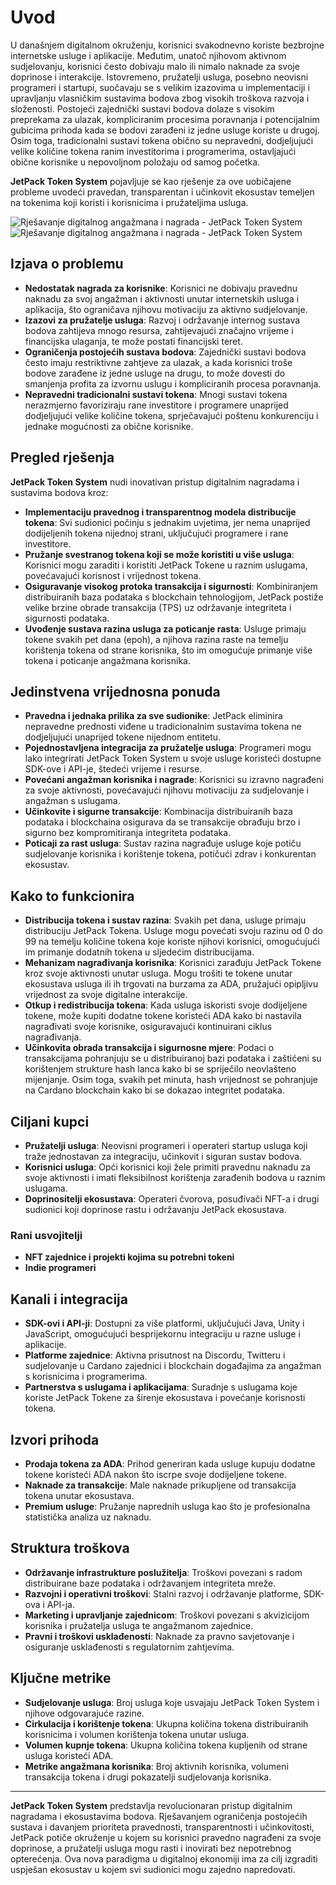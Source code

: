 
# Uvod

U današnjem digitalnom okruženju, korisnici svakodnevno koriste bezbrojne internetske usluge i aplikacije. Međutim, unatoč njihovom aktivnom sudjelovanju, korisnici često dobivaju malo ili nimalo naknade za svoje doprinose i interakcije. Istovremeno, pružatelji usluga, posebno neovisni programeri i startupi, suočavaju se s velikim izazovima u implementaciji i upravljanju vlasničkim sustavima bodova zbog visokih troškova razvoja i složenosti. Postojeći zajednički sustavi bodova dolaze s visokim preprekama za ulazak, kompliciranim procesima poravnanja i potencijalnim gubicima prihoda kada se bodovi zarađeni iz jedne usluge koriste u drugoj. Osim toga, tradicionalni sustavi tokena obično su nepravedni, dodjeljujući velike količine tokena ranim investitorima i programerima, ostavljajući obične korisnike u nepovoljnom položaju od samog početka.

**JetPack Token System** pojavljuje se kao rješenje za ove uobičajene probleme uvodeći pravedan, transparentan i učinkovit ekosustav temeljen na tokenima koji koristi i korisnicima i pružateljima usluga.

<Image src="/images/en/intro.svg" alt="Rješavanje digitalnog angažmana i nagrada - JetPack Token System" width={700} height={534} className="dark:hidden"/>
<Image src="/images/en/intro-dark.svg" alt="Rješavanje digitalnog angažmana i nagrada - JetPack Token System" width={700} height={534} className="hidden dark:block"/>

## Izjava o problemu

- **Nedostatak nagrada za korisnike**: Korisnici ne dobivaju pravednu naknadu za svoj angažman i aktivnosti unutar internetskih usluga i aplikacija, što ograničava njihovu motivaciju za aktivno sudjelovanje.
- **Izazovi za pružatelje usluga**: Razvoj i održavanje internog sustava bodova zahtijeva mnogo resursa, zahtijevajući značajno vrijeme i financijska ulaganja, te može postati financijski teret.
- **Ograničenja postojećih sustava bodova**: Zajednički sustavi bodova često imaju restriktivne zahtjeve za ulazak, a kada korisnici troše bodove zarađene iz jedne usluge na drugu, to može dovesti do smanjenja profita za izvornu uslugu i kompliciranih procesa poravnanja.
- **Nepravedni tradicionalni sustavi tokena**: Mnogi sustavi tokena nerazmjerno favoriziraju rane investitore i programere unaprijed dodjeljujući velike količine tokena, sprječavajući poštenu konkurenciju i jednake mogućnosti za obične korisnike.

## Pregled rješenja

**JetPack Token System** nudi inovativan pristup digitalnim nagradama i sustavima bodova kroz:

- **Implementaciju pravednog i transparentnog modela distribucije tokena**: Svi sudionici počinju s jednakim uvjetima, jer nema unaprijed dodijeljenih tokena nijednoj strani, uključujući programere i rane investitore.
- **Pružanje svestranog tokena koji se može koristiti u više usluga**: Korisnici mogu zaraditi i koristiti JetPack Tokene u raznim uslugama, povećavajući korisnost i vrijednost tokena.
- **Osiguravanje visokog protoka transakcija i sigurnosti**: Kombiniranjem distribuiranih baza podataka s blockchain tehnologijom, JetPack postiže velike brzine obrade transakcija (TPS) uz održavanje integriteta i sigurnosti podataka.
- **Uvođenje sustava razina usluga za poticanje rasta**: Usluge primaju tokene svakih pet dana (epoh), a njihova razina raste na temelju korištenja tokena od strane korisnika, što im omogućuje primanje više tokena i poticanje angažmana korisnika.

## Jedinstvena vrijednosna ponuda

- **Pravedna i jednaka prilika za sve sudionike**: JetPack eliminira nepravedne prednosti viđene u tradicionalnim sustavima tokena ne dodjeljujući unaprijed tokene nijednom entitetu.
- **Pojednostavljena integracija za pružatelje usluga**: Programeri mogu lako integrirati JetPack Token System u svoje usluge koristeći dostupne SDK-ove i API-je, štedeći vrijeme i resurse.
- **Povećani angažman korisnika i nagrade**: Korisnici su izravno nagrađeni za svoje aktivnosti, povećavajući njihovu motivaciju za sudjelovanje i angažman s uslugama.
- **Učinkovite i sigurne transakcije**: Kombinacija distribuiranih baza podataka i blockchaina osigurava da se transakcije obrađuju brzo i sigurno bez kompromitiranja integriteta podataka.
- **Poticaji za rast usluga**: Sustav razina nagrađuje usluge koje potiču sudjelovanje korisnika i korištenje tokena, potičući zdrav i konkurentan ekosustav.

## Kako to funkcionira

- **Distribucija tokena i sustav razina**: Svakih pet dana, usluge primaju distribuciju JetPack Tokena. Usluge mogu povećati svoju razinu od 0 do 99 na temelju količine tokena koje koriste njihovi korisnici, omogućujući im primanje dodatnih tokena u sljedećim distribucijama.
- **Mehanizam nagrađivanja korisnika**: Korisnici zarađuju JetPack Tokene kroz svoje aktivnosti unutar usluga. Mogu trošiti te tokene unutar ekosustava usluga ili ih trgovati na burzama za ADA, pružajući opipljivu vrijednost za svoje digitalne interakcije.
- **Otkup i redistribucija tokena**: Kada usluga iskoristi svoje dodijeljene tokene, može kupiti dodatne tokene koristeći ADA kako bi nastavila nagrađivati svoje korisnike, osiguravajući kontinuirani ciklus nagrađivanja.
- **Učinkovita obrada transakcija i sigurnosne mjere**: Podaci o transakcijama pohranjuju se u distribuiranoj bazi podataka i zaštićeni su korištenjem strukture hash lanca kako bi se spriječilo neovlašteno mijenjanje. Osim toga, svakih pet minuta, hash vrijednost se pohranjuje na Cardano blockchain kako bi se dokazao integritet podataka.

## Ciljani kupci

- **Pružatelji usluga**: Neovisni programeri i operateri startup usluga koji traže jednostavan za integraciju, učinkovit i siguran sustav bodova.
- **Korisnici usluga**: Opći korisnici koji žele primiti pravednu naknadu za svoje aktivnosti i imati fleksibilnost korištenja zarađenih bodova u raznim uslugama.
- **Doprinositelji ekosustava**: Operateri čvorova, posuđivači NFT-a i drugi sudionici koji doprinose rastu i održavanju JetPack ekosustava.

### Rani usvojitelji

- **NFT zajednice i projekti kojima su potrebni tokeni**
- **Indie programeri**

## Kanali i integracija

- **SDK-ovi i API-ji**: Dostupni za više platformi, uključujući Java, Unity i JavaScript, omogućujući besprijekornu integraciju u razne usluge i aplikacije.
- **Platforme zajednice**: Aktivna prisutnost na Discordu, Twitteru i sudjelovanje u Cardano zajednici i blockchain događajima za angažman s korisnicima i programerima.
- **Partnerstva s uslugama i aplikacijama**: Suradnje s uslugama koje koriste JetPack Tokene za širenje ekosustava i povećanje korisnosti tokena.

## Izvori prihoda

- **Prodaja tokena za ADA**: Prihod generiran kada usluge kupuju dodatne tokene koristeći ADA nakon što iscrpe svoje dodijeljene tokene.
- **Naknade za transakcije**: Male naknade prikupljene od transakcija tokena unutar ekosustava.
- **Premium usluge**: Pružanje naprednih usluga kao što je profesionalna statistička analiza uz naknadu.

## Struktura troškova

- **Održavanje infrastrukture poslužitelja**: Troškovi povezani s radom distribuirane baze podataka i održavanjem integriteta mreže.
- **Razvojni i operativni troškovi**: Stalni razvoj i održavanje platforme, SDK-ova i API-ja.
- **Marketing i upravljanje zajednicom**: Troškovi povezani s akvizicijom korisnika i pružatelja usluga te angažmanom zajednice.
- **Pravni i troškovi usklađenosti**: Naknade za pravno savjetovanje i osiguranje usklađenosti s regulatornim zahtjevima.

## Ključne metrike

- **Sudjelovanje usluga**: Broj usluga koje usvajaju JetPack Token System i njihove odgovarajuće razine.
- **Cirkulacija i korištenje tokena**: Ukupna količina tokena distribuiranih korisnicima i volumen korištenja tokena unutar usluga.
- **Volumen kupnje tokena**: Ukupna količina tokena kupljenih od strane usluga koristeći ADA.
- **Metrike angažmana korisnika**: Broj aktivnih korisnika, volumeni transakcija tokena i drugi pokazatelji sudjelovanja korisnika.

---

**JetPack Token System** predstavlja revolucionaran pristup digitalnim nagradama i ekosustavima bodova. Rješavanjem ograničenja postojećih sustava i davanjem prioriteta pravednosti, transparentnosti i učinkovitosti, JetPack potiče okruženje u kojem su korisnici pravedno nagrađeni za svoje doprinose, a pružatelji usluga mogu rasti i inovirati bez nepotrebnog opterećenja. Ova nova paradigma u digitalnoj ekonomiji ima za cilj izgraditi uspješan ekosustav u kojem svi sudionici mogu zajedno napredovati.
